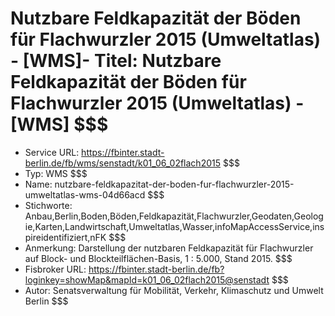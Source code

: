 # Nutzbare Feldkapazität der Böden für Flachwurzler 2015 (Umweltatlas) - [WMS]- Titel: Nutzbare Feldkapazität der Böden für Flachwurzler 2015 (Umweltatlas) - [WMS] $$$
- Service URL: https://fbinter.stadt-berlin.de/fb/wms/senstadt/k01_06_02flach2015 $$$
- Typ: WMS $$$
- Name: nutzbare-feldkapazitat-der-boden-fur-flachwurzler-2015-umweltatlas-wms-04d66acd $$$
- Stichworte: Anbau,Berlin,Boden,Böden,Feldkapazität,Flachwurzler,Geodaten,Geologie,Karten,Landwirtschaft,Umweltatlas,Wasser,infoMapAccessService,inspireidentifiziert,nFK $$$
- Anmerkung: Darstellung der nutzbaren Feldkapazität für Flachwurzler auf Block- und Blockteilflächen-Basis, 1 : 5.000, Stand 2015. $$$
- Fisbroker URL: https://fbinter.stadt-berlin.de/fb?loginkey=showMap&mapId=k01_06_02flach2015@senstadt $$$
- Autor: Senatsverwaltung für Mobilität, Verkehr, Klimaschutz und Umwelt Berlin $$$
